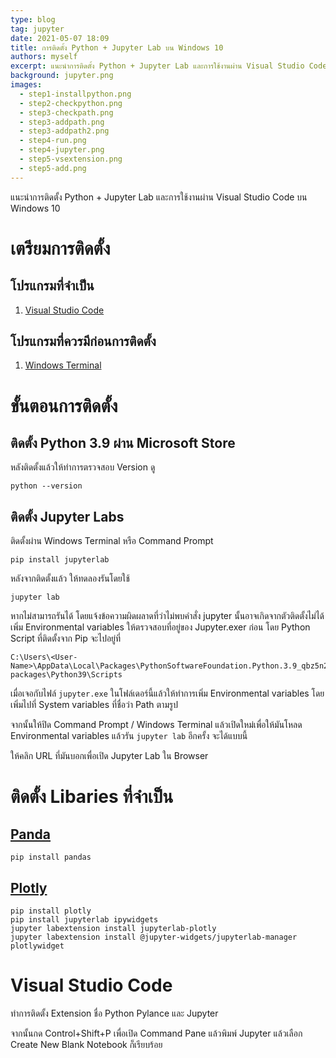 ```yaml
---
type: blog
tag: jupyter
date: 2021-05-07 18:09
title: การติดตั้ง Python + Jupyter Lab บน Windows 10
authors: myself
excerpt: แนะนำการติดตั้ง Python + Jupyter Lab และการใช้งานผ่าน Visual Studio Code
background: jupyter.png
images:
  - step1-installpython.png
  - step2-checkpython.png
  - step3-checkpath.png
  - step3-addpath.png
  - step3-addpath2.png
  - step4-run.png
  - step4-jupyter.png
  - step5-vsextension.png
  - step5-add.png
---
```



แนะนำการติดตั้ง Python + Jupyter Lab และการใช้งานผ่าน Visual Studio Code บน Windows 10

# เตรียมการติดตั้ง
## โปรแกรมที่จำเป็น
1. [Visual Studio Code](https://code.visualstudio.com/)

## โปรแกรมที่ควรมีก่อนการติดตั้ง
1. [Windows Terminal](https://www.microsoft.com/store/productId/9N8G5RFZ9XK3)

# ขั้นตอนการติดตั้ง
## ติดตั้ง Python 3.9 ผ่าน Microsoft Store

<MDXImage name="step1-installpython.png" />

หลังติดตั้งแล้วให้ทำการตรวจสอบ Version ดู

```
python --version
```

<MDXImage name="step2-checkpython.png" />

## ติดตั้ง Jupyter Labs

ติดตั้งผ่าน Windows Terminal หรือ Command Prompt

```
pip install jupyterlab
```

หลังจากติดตั้งแล้ว ให้ทดลองรันโดยใช้

```
jupyter lab
```

หากไม่สามารถรันได้ โดยแจ้งข้อความผิดผลาดที่ว่าไม่พบคำสั่ง jupyter นั้นอาจเกิดจากตัวติดตั้งไม่ได้เพิ่ม Environmental variables ให้ตรวจสอบที่อยู่ของ Jupyter.exer ก่อน โดย Python Script ที่ติดตั้งจาก Pip จะไปอยู่ที่

```
C:\Users\<User-Name>\AppData\Local\Packages\PythonSoftwareFoundation.Python.3.9_qbz5n2kfra8p0\LocalCache\local-packages\Python39\Scripts
```

<MDXImage name="step3-checkpath.png" />

เมื่อเจอกับไฟล์ `jupyter.exe` ในโฟล์เดอร์นี้แล้วให้ทำการเพิ่ม Environmental variables โดยเพิ่มไปที่ System variables ที่ชื่อว่า Path ตามรูป

<MDXImage name="step3-addpath.png" />
<MDXImage name="step3-addpath2.png" />

จากนั้นให้ปิด Command Prompt / Windows Terminal แล้วเปิดใหม่เพื่อให้มันโหลด Environmental variables แล้วรัน `jupyter lab` อีกครั้ง จะได้แบบนี้

<MDXImage name="step4-run.png" />

ให้คลิก URL ที่มันบอกเพื่อเปิด Jupyter Lab ใน Browser

<MDXImage name="step4-jupyter.png" />

# ติดตั้ง Libaries ที่จำเป็น
## [Panda](https://pandas.pydata.org/docs/getting_started/install.html#dependencies)

```
pip install pandas
```

## [Plotly](https://plotly.com/python/getting-started/)

```
pip install plotly
pip install jupyterlab ipywidgets
jupyter labextension install jupyterlab-plotly
jupyter labextension install @jupyter-widgets/jupyterlab-manager plotlywidget
```

# Visual Studio Code

ทำการติดตั้ง Extension ชื่อ Python Pylance และ Jupyter

<MDXImage name="step5-vsextension.png" />

จากนั้นกด Control+Shift+P เพื่อเปิด Command Pane แล้วพิมพ์ Jupyter แล้วเลือก Create New Blank Notebook ก็เรียบร้อย

<MDXImage name="step5-add.png" />